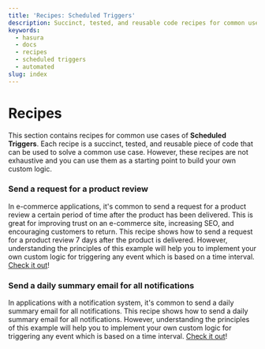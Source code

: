 ```yaml
---
title: 'Recipes: Scheduled Triggers'
description: Succinct, tested, and reusable code recipes for common use cases in Hasura.
keywords:
  - hasura
  - docs
  - recipes
  - scheduled triggers
  - automated
slug: index
---
```


# Recipes

This section contains recipes for common use cases of **Scheduled Triggers**. Each recipe is a succinct, tested, and
reusable piece of code that can be used to solve a common use case. However, these recipes are not exhaustive and you
can use them as a starting point to build your own custom logic.

### Send a request for a product review

In e-commerce applications, it's common to send a request for a product review a certain period of time after the
product has been delivered. This is great for improving trust on an e-commerce site, increasing SEO, and encouraging
customers to return. This recipe shows how to send a request for a product review 7 days after the product is delivered.
However, understanding the principles of this example will help you to implement your own custom logic for triggering
any event which is based on a time interval. [Check it out](/scheduled-triggers/recipes/product-review.mdx)!

### Send a daily summary email for all notifications

In applications with a notification system, it's common to send a daily summary email for all notifications. This recipe
shows how to send a daily summary email for all notifications. However, understanding the principles of this example
will help you to implement your own custom logic for triggering any event which is based on a time interval.
[Check it out](/scheduled-triggers/recipes/daily-summary-email.mdx)!

<!-- TODO: ## Recipes for other features -->
